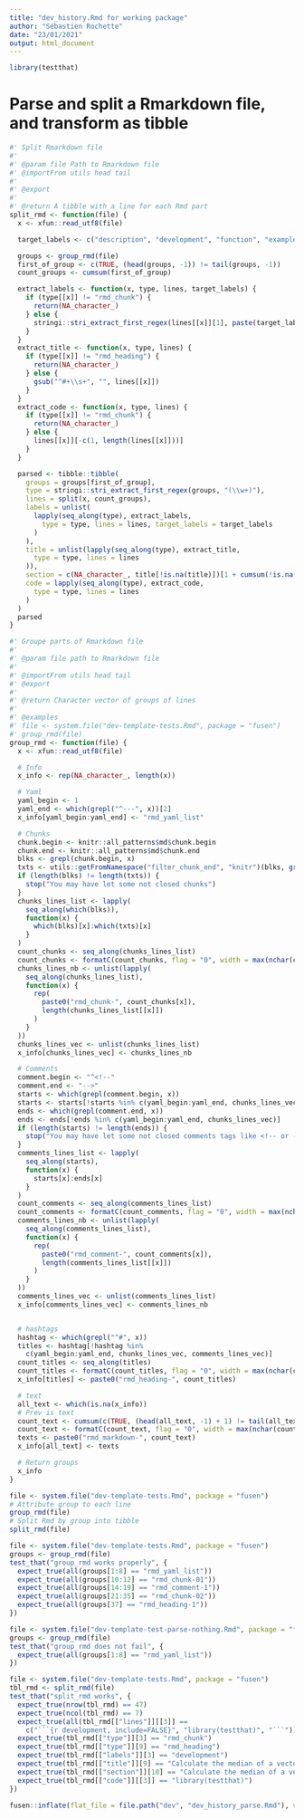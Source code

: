 ```yaml
---
title: "dev_history.Rmd for working package"
author: "Sébastien Rochette"
date: "23/01/2021"
output: html_document
---
```


```r
library(testthat)
```

# Parse and split a Rmarkdown file, and transform as tibble

```r
#' Split Rmarkdown file
#'
#' @param file Path to Rmarkdown file
#' @importFrom utils head tail
#'
#' @export
#'
#' @return A tibble with a line for each Rmd part
split_rmd <- function(file) {
  x <- xfun::read_utf8(file)

  target_labels <- c("description", "development", "function", "example", "test")

  groups <- group_rmd(file)
  first_of_group <- c(TRUE, (head(groups, -1)) != tail(groups, -1))
  count_groups <- cumsum(first_of_group)

  extract_labels <- function(x, type, lines, target_labels) {
    if (type[[x]] != "rmd_chunk") {
      return(NA_character_)
    } else {
      stringi::stri_extract_first_regex(lines[[x]][1], paste(target_labels, collapse = "|"))
    }
  }
  extract_title <- function(x, type, lines) {
    if (type[[x]] != "rmd_heading") {
      return(NA_character_)
    } else {
      gsub("^#+\\s+", "", lines[[x]])
    }
  }
  extract_code <- function(x, type, lines) {
    if (type[[x]] != "rmd_chunk") {
      return(NA_character_)
    } else {
      lines[[x]][-c(1, length(lines[[x]]))]
    }
  }

  parsed <- tibble::tibble(
    groups = groups[first_of_group],
    type = stringi::stri_extract_first_regex(groups, "(\\w+)"),
    lines = split(x, count_groups),
    labels = unlist(
      lapply(seq_along(type), extract_labels,
        type = type, lines = lines, target_labels = target_labels
      )
    ),
    title = unlist(lapply(seq_along(type), extract_title,
      type = type, lines = lines
    )),
    section = c(NA_character_, title[!is.na(title)])[1 + cumsum(!is.na(title))],
    code = lapply(seq_along(type), extract_code,
      type = type, lines = lines
    )
  )
  parsed
}

#' Groupe parts of Rmarkdown file
#'
#' @param file path to Rmarkdown file
#'
#' @importFrom utils head tail
#' @export
#'
#' @return Character vector of groups of lines
#'
#' @examples
#' file <- system.file("dev-template-tests.Rmd", package = "fusen")
#' group_rmd(file)
group_rmd <- function(file) {
  x <- xfun::read_utf8(file)

  # Info
  x_info <- rep(NA_character_, length(x))

  # Yaml
  yaml_begin <- 1
  yaml_end <- which(grepl("^---", x))[2]
  x_info[yaml_begin:yaml_end] <- "rmd_yaml_list"

  # Chunks
  chunk.begin <- knitr::all_patterns$md$chunk.begin
  chunk.end <- knitr::all_patterns$md$chunk.end
  blks <- grepl(chunk.begin, x)
  txts <- utils::getFromNamespace("filter_chunk_end", "knitr")(blks, grepl(chunk.end, x))
  if (length(blks) != length(txts)) {
    stop("You may have let some not closed chunks")
  }
  chunks_lines_list <- lapply(
    seq_along(which(blks)),
    function(x) {
      which(blks)[x]:which(txts)[x]
    }
  )
  count_chunks <- seq_along(chunks_lines_list)
  count_chunks <- formatC(count_chunks, flag = "0", width = max(nchar(count_chunks)))
  chunks_lines_nb <- unlist(lapply(
    seq_along(chunks_lines_list),
    function(x) {
      rep(
        paste0("rmd_chunk-", count_chunks[x]),
        length(chunks_lines_list[[x]])
      )
    }
  ))
  chunks_lines_vec <- unlist(chunks_lines_list)
  x_info[chunks_lines_vec] <- chunks_lines_nb

  # Comments
  comment.begin <- "^<!--"
  comment.end <- "-->"
  starts <- which(grepl(comment.begin, x))
  starts <- starts[!starts %in% c(yaml_begin:yaml_end, chunks_lines_vec)]
  ends <- which(grepl(comment.end, x))
  ends <- ends[!ends %in% c(yaml_begin:yaml_end, chunks_lines_vec)]
  if (length(starts) != length(ends)) {
    stop("You may have let some not closed comments tags like <!-- or --> in your text")
  }
  comments_lines_list <- lapply(
    seq_along(starts),
    function(x) {
      starts[x]:ends[x]
    }
  )
  count_comments <- seq_along(comments_lines_list)
  count_comments <- formatC(count_comments, flag = "0", width = max(nchar(count_comments)))
  comments_lines_nb <- unlist(lapply(
    seq_along(comments_lines_list),
    function(x) {
      rep(
        paste0("rmd_comment-", count_comments[x]),
        length(comments_lines_list[[x]])
      )
    }
  ))
  comments_lines_vec <- unlist(comments_lines_list)
  x_info[comments_lines_vec] <- comments_lines_nb


  # hashtags
  hashtag <- which(grepl("^#", x))
  titles <- hashtag[!hashtag %in%
    c(yaml_begin:yaml_end, chunks_lines_vec, comments_lines_vec)]
  count_titles <- seq_along(titles)
  count_titles <- formatC(count_titles, flag = "0", width = max(nchar(count_titles)))
  x_info[titles] <- paste0("rmd_heading-", count_titles)

  # text
  all_text <- which(is.na(x_info))
  # Prev is text
  count_text <- cumsum(c(TRUE, (head(all_text, -1) + 1) != tail(all_text, -1)))
  count_text <- formatC(count_text, flag = "0", width = max(nchar(count_text)))
  texts <- paste0("rmd_markdown-", count_text)
  x_info[all_text] <- texts

  # Return groups
  x_info
}
```

```r
file <- system.file("dev-template-tests.Rmd", package = "fusen")
# Attribute group to each line
group_rmd(file)
# Split Rmd by group into tibble
split_rmd(file)
```

```r
file <- system.file("dev-template-tests.Rmd", package = "fusen")
groups <- group_rmd(file)
test_that("group_rmd works properly", {
  expect_true(all(groups[1:8] == "rmd_yaml_list"))
  expect_true(all(groups[10:12] == "rmd_chunk-01"))
  expect_true(all(groups[14:19] == "rmd_comment-1"))
  expect_true(all(groups[21:35] == "rmd_chunk-02"))
  expect_true(all(groups[37] == "rmd_heading-1"))
})

file <- system.file("dev-template-test-parse-nothing.Rmd", package = "fusen")
groups <- group_rmd(file)
test_that("group_rmd does not fail", {
  expect_true(all(groups[1:8] == "rmd_yaml_list"))
})

file <- system.file("dev-template-tests.Rmd", package = "fusen")
tbl_rmd <- split_rmd(file)
test_that("split_rmd works", {
  expect_true(nrow(tbl_rmd) == 47)
  expect_true(ncol(tbl_rmd) == 7)
  expect_true(all(tbl_rmd[["lines"]][[3]] ==
    c("```{r development, include=FALSE}", "library(testthat)", "```")))
  expect_true(tbl_rmd[["type"]][3] == "rmd_chunk")
  expect_true(tbl_rmd[["type"]][9] == "rmd_heading")
  expect_true(tbl_rmd[["labels"]][3] == "development")
  expect_true(tbl_rmd[["title"]][9] == "Calculate the median of a vector")
  expect_true(tbl_rmd[["section"]][10] == "Calculate the median of a vector")
  expect_true(tbl_rmd[["code"]][[3]] == "library(testthat)")
})
```

```r
fusen::inflate(flat_file = file.path("dev", "dev_history_parse.Rmd"), vignette_name = NA, check = FALSE)
```
